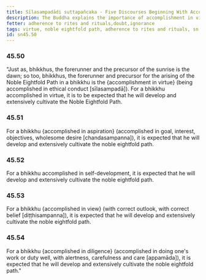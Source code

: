 ```yaml
---
title: Sīlasampadādi suttapañcaka - Five Discourses Beginning With Accomplishment in Virtue
description: The Buddha explains the importance of accomplishment in virtue, aspiration, self-development, view, and diligence in the development and cultivation of the noble eightfold path.
fetter: adherence to rites and rituals,doubt,ignorance
tags: virtue, noble eightfold path, adherence to rites and rituals, sn, sn45-56, sn45, aspiration, self-development, right view, diligence
id: sn45.50
---
```


### 45.50

"Just as, bhikkhus, the forerunner and the precursor of the sunrise is the dawn; so too, bhikkhus, the forerunner and precursor for the arising of the Noble Eightfold Path in a bhikkhu is the \{accomplishment in virtue} (being accomplished in ethical conduct [sīlasampadā]). For a bhikkhu accomplished in virtue, it is to be expected that he will develop and extensively cultivate the Noble Eightfold Path.

### 45.51

For a bhikkhu \{accomplished in aspiration} (accomplished in goal, interest, objectives, wholesome desire [chandasampanna]), it is expected that he will develop and extensively cultivate the noble eightfold path.

### 45.52

For a bhikkhu accomplished in self-development, it is expected that he will develop and extensively cultivate the noble eightfold path.

### 45.53

For a bhikkhu \{accomplished in view} (with correct outlook, with correct belief [diṭṭhisampanna]), it is expected that he will develop and extensively cultivate the noble eightfold path.

### 45.54

For a bhikkhu \{accomplished in diligence} (accomplished in doing one's work or duty well, with alertness, carefulness and care [appamāda]), it is expected that he will develop and extensively cultivate the noble eightfold path."